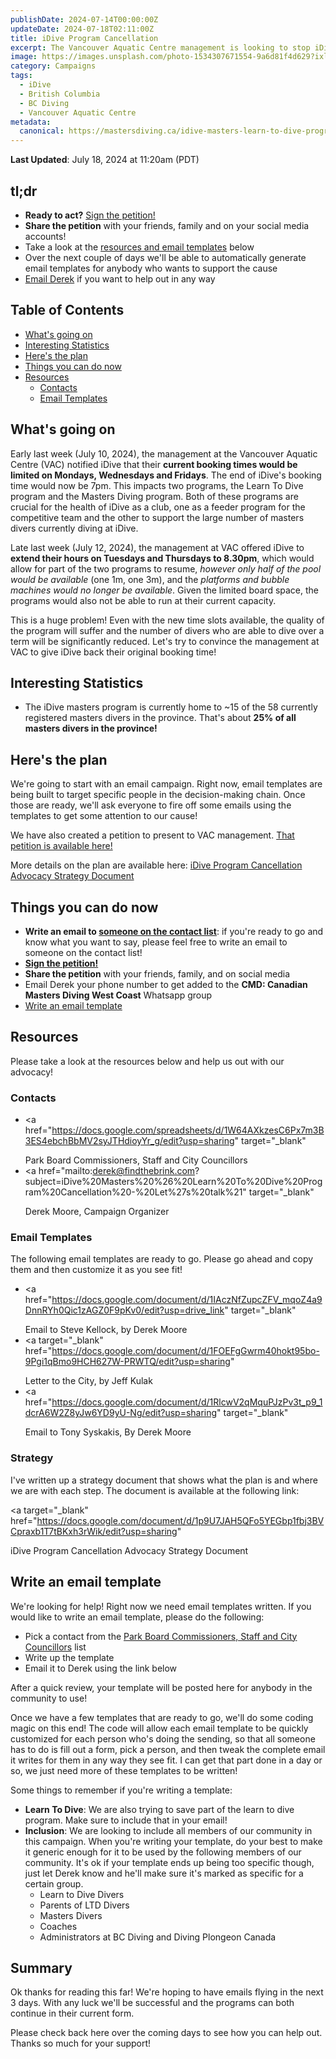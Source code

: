 ```yaml
---
publishDate: 2024-07-14T00:00:00Z
updateDate: 2024-07-18T02:11:00Z
title: iDive Program Cancellation
excerpt: The Vancouver Aquatic Centre management is looking to stop iDive from booking past 7pm on Mondays, Wednesdays and Fridays. This means both the masters diving program and learn to dive program are at risk!
image: https://images.unsplash.com/photo-1534307671554-9a6d81f4d629?ixlib=rb-4.0.3&ixid=M3wxMjA3fDB8MHxwaG90by1wYWdlfHx8fGVufDB8fHx8fA%3D%3D&auto=format&fit=crop&w=1651&q=80
category: Campaigns
tags:
  - iDive
  - British Columbia
  - BC Diving
  - Vancouver Aquatic Centre
metadata:
  canonical: https://mastersdiving.ca/idive-masters-learn-to-dive-program-cancellation
---
```


**Last Updated**: July 18, 2024 at 11:20am (PDT)

## tl;dr

- **Ready to act?** <a href="https://chng.it/KJczTzrkzf"
  target="_blank">Sign the petition!</a>
- <b>Share the petition</b> with your friends, family and on your social media accounts!
- Take a look at the <a href="#resources">resources and email templates</a>
  below
- Over the next couple of days we'll be able to automatically generate email
  templates for anybody who wants to support the cause
- <a href="#contacts">Email Derek</a> if you want to help out in any way

## Table of Contents

- [What's going on](#whats-going-on)
- [Interesting Statistics](#interesting-statistics)
- [Here's the plan](#heres-the-plan)
- [Things you can do now](#things-you-can-do-now)
- [Resources](#resources)
  - [Contacts](#contacts)
  - [Email Templates](#email-templates)

## What's going on

Early last week (July 10, 2024), the management at the Vancouver Aquatic Centre
(VAC) notified iDive that their **current booking times would be limited on
Mondays, Wednesdays and Fridays**. The end of iDive's booking time would now be
7pm. This impacts two programs, the Learn To Dive program and the Masters Diving
program. Both of these programs are crucial for the health of iDive as a club,
one as a feeder program for the competitive team and the other to support the
large number of masters divers currently diving at iDive.

Late last week (July 12, 2024), the management at VAC offered iDive to **extend
their hours on Tuesdays and Thursdays to 8.30pm**, which would allow for part of
the two programs to resume, _however only half of the pool would be available_
(one 1m, one 3m), and the _platforms and bubble machines would no longer be
available_. Given the limited board space, the programs would also not be able
to run at their current capacity.

This is a huge problem! Even with the new time slots available, the quality of
the program will suffer and the number of divers who are able to dive over a
term will be significantly reduced. Let's try to convince the management at VAC
to give iDive back their original booking time!

## Interesting Statistics

- The iDive masters program is currently home to ~15 of the 58 currently
  registered masters divers in the province. That's about **25% of all masters
  divers in the province!**

## Here's the plan

We're going to start with an email campaign. Right now, email templates are
being built to target specific people in the decision-making chain. Once those
are ready, we'll ask everyone to fire off some emails using the templates to get
some attention to our cause!

We have also created a petition to present to VAC management. <a
href="https://chng.it/KJczTzrkzf" target="_blank">That petition is available
here!</a>

More details on the plan are available here: <a target="_blank"
href="https://docs.google.com/document/d/1p9U7JAH5QFo5YEGbp1fbj3BVCpraxb1T7tBKxh3rWik/edit?usp=sharing">iDive
Program Cancellation Advocacy Strategy Document</a>

## Things you can do now

- **Write an email to <a href="https://docs.google.com/spreadsheets/d/1W64AXkzesC6Px7m3B3ES4ebchBbMV2syJTHdioyYr_g/edit?usp=sharing" target="_blank">someone on the contact list</a>**: if you're ready to go and know what you want to say, please feel free to write an email to someone on the contact list!
- <a href="https://chng.it/KJczTzrkzf" target="_blank">
    <b>Sign the petition!</b>
  </a>
- **Share the petition** with your friends, family, and on social media
- Email Derek your phone number to get added to the **CMD: Canadian Masters Diving West Coast** Whatsapp group
- [Write an email template](#write-an-email-template)

## Resources

Please take a look at the resources below and help us out with our advocacy!

### Contacts

- <a
    href="https://docs.google.com/spreadsheets/d/1W64AXkzesC6Px7m3B3ES4ebchBbMV2syJTHdioyYr_g/edit?usp=sharing"
    target="_blank"
  >
    Park Board Commissioners, Staff and City Councillors
  </a>
- <a
    href="mailto:derek@findthebrink.com?subject=iDive%20Masters%20%26%20Learn%20To%20Dive%20Program%20Cancellation%20-%20Let%27s%20talk%21"
    target="_blank"
  >
    Derek Moore, Campaign Organizer
  </a>

### Email Templates

The following email templates are ready to go. Please go ahead and copy them and
then customize it as you see fit!

- <a
    href="https://docs.google.com/document/d/1IAczNfZupcZFV_mqoZ4a9DnnRYh0Qic1zAGZ0F9pKv0/edit?usp=drive_link"
    target="_blank"
  >
    Email to Steve Kellock, by Derek Moore
  </a>
- <a
    target="_blank"
    href="https://docs.google.com/document/d/1FOEFgGwrm40hokt95bo-9Pgi1qBmo9HCH627W-PRWTQ/edit?usp=sharing"
  >
    Letter to the City, by Jeff Kulak
  </a>
- <a
    href="https://docs.google.com/document/d/1RlcwV2qMquPJzPv3t_p9_1dcrA6W2Z8yJw6YD9yU-Ng/edit?usp=sharing"
    target="_blank"
  >
    Email to Tony Syskakis, By Derek Moore
  </a>

### Strategy

I've written up a strategy document that shows what the plan is and where we are
with each step. The document is available at the following link:

<a
  target="_blank"
  href="https://docs.google.com/document/d/1p9U7JAH5QFo5YEGbp1fbj3BVCpraxb1T7tBKxh3rWik/edit?usp=sharing"
>
  iDive Program Cancellation Advocacy Strategy Document
</a>

## Write an email template

We're looking for help! Right now we need email templates written. If you would
like to write an email template, please do the following:

- Pick a contact from the <a href="https://docs.google.com/spreadsheets/d/1W64AXkzesC6Px7m3B3ES4ebchBbMV2syJTHdioyYr_g/edit?usp=sharing" target="_blank">Park Board Commissioners, Staff and City Councillors</a> list
- Write up the template
- Email it to Derek using the link below

After a quick review, your template will be posted here for anybody in the
community to use!

Once we have a few templates that are ready to go, we'll do some coding magic on
this end! The code will allow each email template to be quickly customized for
each person who's doing the sending, so that all someone has to do is fill out a
form, pick a person, and then tweak the complete email it writes for them in any
way they see fit. I can get that part done in a day or so, we just need more of
these templates to be written!

Some things to remember if you're writing a template:

- **Learn To Dive**: We are also trying to save part of the learn to dive
  program. Make sure to include that in your email!
- **Inclusion**: We are looking to include all members of our community in this
  campaign. When you're writing your template, do your best to make it generic
  enough for it to be used by the following members of our community. It's ok if
  your template ends up being too specific though, just let Derek know and he'll
  make sure it's marked as specific for a certain group.
  - Learn to Dive Divers
  - Parents of LTD Divers
  - Masters Divers
  - Coaches
  - Administrators at BC Diving and Diving Plongeon Canada

## Summary

Ok thanks for reading this far! We're hoping to have emails flying in the next 3
days. With any luck we'll be successful and the programs can both continue in
their current form.

Please check back here over the coming days to see how you can help out. Thanks
so much for your support!
